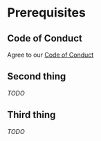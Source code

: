 <!-- vim: set ft=markdown: -->
# Prerequisites

## Code of Conduct

Agree to our [Code of Conduct](/CODE_OF_CONDUCT.md)


## Second thing

_TODO_


## Third thing

_TODO_
